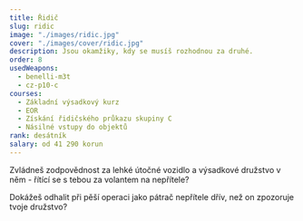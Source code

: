 ```yaml
---
title: Řidič
slug: ridic
image: "./images/ridic.jpg"
cover: "./images/cover/ridic.jpg"
description: Jsou okamžiky, kdy se musíš rozhodnou za druhé.
order: 8
usedWeapons:
  - benelli-m3t
  - cz-p10-c
courses:
  - Základní výsadkový kurz
  - EOR
  - Získání řidičského průkazu skupiny C
  - Násilné vstupy do objektů
rank: desátník
salary: od 41 290 korun
---
```


Zvládneš zodpovědnost za lehké útočné vozidlo a výsadkové družstvo v něm - řítící se s tebou za volantem na nepřítele?

Dokážeš odhalit při pěší operaci jako pátrač nepřítele dřív, než on zpozoruje tvoje družstvo?
